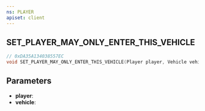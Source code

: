 ```yaml
---
ns: PLAYER
apiset: client
---
```

## SET_PLAYER_MAY_ONLY_ENTER_THIS_VEHICLE

```c
// 0xDA35A134038557EC
void SET_PLAYER_MAY_ONLY_ENTER_THIS_VEHICLE(Player player, Vehicle vehicle);
```


## Parameters
* **player**:
* **vehicle**: